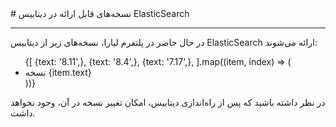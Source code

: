 


<Layout>
<Head>
<title>مستندات نسخه‌های قابل ارائه ElasticSearch  - لیارا</title>
<meta property="og:title" content="مستندات خدمات رایانش ابری لیارا" />
<meta property="og:description" content="مستندات مربوط به نسخه‌های قابل ارائه ElasticSearch"  />
</Head>
# نسخه‌های قابل ارائه در دیتابیس ElasticSearch
<hr className="mb-2" />

در حال حاضر در پلتفرم لیارا، نسخه‌های زیر از  دیتابیس ElasticSearch ارائه می‌شوند: 

<div className="h-2" />
<ul className="pr-4">
  {[
    {text: '8.11',},
    {text: '8.4',},
    {text: '7.17',},
  ].map((item, index) => (
    <li
      key={index}
      style={{
        textDecorationColor: "#9ca3af"
      }}
    >
        نسخه {item.text}
    </li>
  ))}
</ul>

<div className="h-2" />
<Alert variant="warning">
<p>
در نظر داشته باشید که پس از راه‌اندازی دیتابیس، امکان تغییر نسخه در آن، وجود نخواهد داشت.
</p>
</Alert>

</Layout>